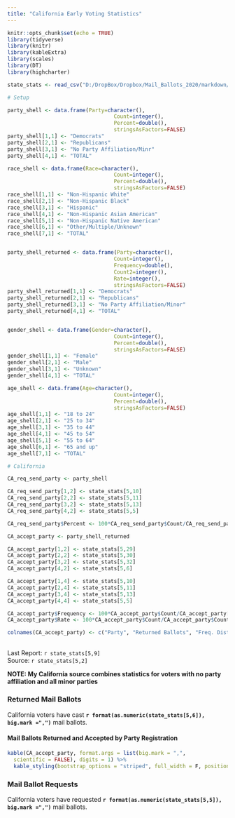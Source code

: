 ```yaml
---
title: "California Early Voting Statistics"
---
```

```r
knitr::opts_chunk$set(echo = TRUE)
library(tidyverse)
library(knitr)
library(kableExtra)
library(scales)
library(DT)
library(highcharter)

state_stats <- read_csv("D:/DropBox/Dropbox/Mail_Ballots_2020/markdown/2020G_Early_Vote.csv")

# Setup

party_shell <- data.frame(Party=character(),
                                  Count=integer(),
                                  Percent=double(),
                                  stringsAsFactors=FALSE)
party_shell[1,1] <- "Democrats"
party_shell[2,1] <- "Republicans"
party_shell[3,1] <- "No Party Affiliation/Minr"
party_shell[4,1] <- "TOTAL"

race_shell <- data.frame(Race=character(),
                                  Count=integer(),
                                  Percent=double(),
                                  stringsAsFactors=FALSE)
race_shell[1,1] <- "Non-Hispanic White"
race_shell[2,1] <- "Non-Hispanic Black"
race_shell[3,1] <- "Hispanic"
race_shell[4,1] <- "Non-Hispanic Asian American"
race_shell[5,1] <- "Non-Hispanic Native American"
race_shell[6,1] <- "Other/Multiple/Unknown"
race_shell[7,1] <- "TOTAL"


party_shell_returned <- data.frame(Party=character(),
                                  Count=integer(),
                                  Frequency=double(),
                                  Count2=integer(),
                                  Rate=integer(),
                                  stringsAsFactors=FALSE)
party_shell_returned[1,1] <- "Democrats"
party_shell_returned[2,1] <- "Republicans"
party_shell_returned[3,1] <- "No Party Affiliation/Minor"
party_shell_returned[4,1] <- "TOTAL"


gender_shell <- data.frame(Gender=character(),
                                  Count=integer(),
                                  Percent=double(),
                                  stringsAsFactors=FALSE)
gender_shell[1,1] <- "Female"
gender_shell[2,1] <- "Male"
gender_shell[3,1] <- "Unknown"
gender_shell[4,1] <- "TOTAL"

age_shell <- data.frame(Age=character(),
                                  Count=integer(),
                                  Percent=double(),
                                  stringsAsFactors=FALSE)
age_shell[1,1] <- "18 to 24"
age_shell[2,1] <- "25 to 34"
age_shell[3,1] <- "35 to 44"
age_shell[4,1] <- "45 to 54"
age_shell[5,1] <- "55 to 64"
age_shell[6,1] <- "65 and up"
age_shell[7,1] <- "TOTAL"

# California

CA_req_send_party <- party_shell

CA_req_send_party[1,2] <- state_stats[5,10] 
CA_req_send_party[2,2] <- state_stats[5,11] 
CA_req_send_party[3,2] <- state_stats[5,13] 
CA_req_send_party[4,2] <- state_stats[5,5] 

CA_req_send_party$Percent <- 100*CA_req_send_party$Count/CA_req_send_party[4,2]

CA_accept_party <- party_shell_returned

CA_accept_party[1,2] <- state_stats[5,29] 
CA_accept_party[2,2] <- state_stats[5,30] 
CA_accept_party[3,2] <- state_stats[5,32] 
CA_accept_party[4,2] <- state_stats[5,6] 

CA_accept_party[1,4] <- state_stats[5,10] 
CA_accept_party[2,4] <- state_stats[5,11] 
CA_accept_party[3,4] <- state_stats[5,13] 
CA_accept_party[4,4] <- state_stats[5,5] 

CA_accept_party$Frequency <- 100*CA_accept_party$Count/CA_accept_party[4,2]
CA_accept_party$Rate <- 100*CA_accept_party$Count/CA_accept_party$Count2

colnames(CA_accept_party) <- c("Party", "Returned Ballots", "Freq. Distribution", "Requested Ballots", "Return Rate")


```
## {.tabset}
Last Report: `r state_stats[5,9]`  
Source:  `r state_stats[5,2]`

**NOTE: My California source combines statistics for voters with no party affiliation and all minor parties**  

### Returned Mail Ballots

California voters have cast **`r format(as.numeric(state_stats[5,6]), big.mark =",")`** mail ballots.

#### **Mail Ballots Returned and Accepted by Party Registration**

``` r
kable(CA_accept_party, format.args = list(big.mark = ",", 
  scientific = FALSE), digits = 1) %>%
  kable_styling(bootstrap_options = "striped", full_width = F, position = "left")
```

### Mail Ballot Requests

California voters have requested **`r format(as.numeric(state_stats[5,5]), big.mark =",")`** mail ballots.
